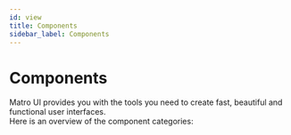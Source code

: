 ```yaml
---
id: view
title: Components
sidebar_label: Components
---
```



# Components

Matro UI provides you with the tools you need to create fast, beautiful and functional user interfaces.<br/>
Here is an overview of the component categories:

<ComponentsPage/>